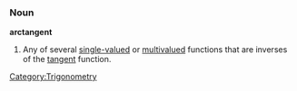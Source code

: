 ===Noun===
'''arctangent'''

#Any of several [[single-valued]] or [[multivalued]] functions that are inverses of the [[tangent]] function.

[[Category:Trigonometry]]